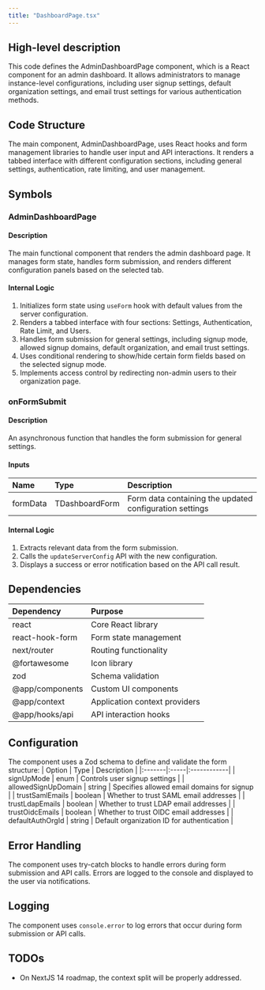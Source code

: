 ```yaml
---
title: "DashboardPage.tsx"
---
```


## High-level description
This code defines the AdminDashboardPage component, which is a React component for an admin dashboard. It allows administrators to manage instance-level configurations, including user signup settings, default organization settings, and email trust settings for various authentication methods.

## Code Structure
The main component, AdminDashboardPage, uses React hooks and form management libraries to handle user input and API interactions. It renders a tabbed interface with different configuration sections, including general settings, authentication, rate limiting, and user management.

## Symbols

### AdminDashboardPage
#### Description
The main functional component that renders the admin dashboard page. It manages form state, handles form submission, and renders different configuration panels based on the selected tab.

#### Internal Logic
1. Initializes form state using `useForm` hook with default values from the server configuration.
2. Renders a tabbed interface with four sections: Settings, Authentication, Rate Limit, and Users.
3. Handles form submission for general settings, including signup mode, allowed signup domains, default organization, and email trust settings.
4. Uses conditional rendering to show/hide certain form fields based on the selected signup mode.
5. Implements access control by redirecting non-admin users to their organization page.

### onFormSubmit
#### Description
An asynchronous function that handles the form submission for general settings.

#### Inputs
| Name | Type | Description |
|:-----|:-----|:------------|
| formData | TDashboardForm | Form data containing the updated configuration settings |

#### Internal Logic
1. Extracts relevant data from the form submission.
2. Calls the `updateServerConfig` API with the new configuration.
3. Displays a success or error notification based on the API call result.

## Dependencies
| Dependency | Purpose |
|:-----------|:--------|
| react | Core React library |
| react-hook-form | Form state management |
| next/router | Routing functionality |
| @fortawesome | Icon library |
| zod | Schema validation |
| @app/components | Custom UI components |
| @app/context | Application context providers |
| @app/hooks/api | API interaction hooks |

## Configuration
The component uses a Zod schema to define and validate the form structure:
| Option | Type | Description |
|:-------|:-----|:------------|
| signUpMode | enum | Controls user signup settings |
| allowedSignUpDomain | string | Specifies allowed email domains for signup |
| trustSamlEmails | boolean | Whether to trust SAML email addresses |
| trustLdapEmails | boolean | Whether to trust LDAP email addresses |
| trustOidcEmails | boolean | Whether to trust OIDC email addresses |
| defaultAuthOrgId | string | Default organization ID for authentication |

## Error Handling
The component uses try-catch blocks to handle errors during form submission and API calls. Errors are logged to the console and displayed to the user via notifications.

## Logging
The component uses `console.error` to log errors that occur during form submission or API calls.

## TODOs
- On NextJS 14 roadmap, the context split will be properly addressed.